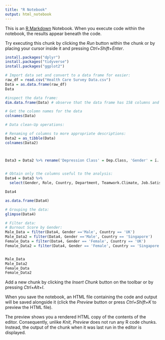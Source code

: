 ---
title: "R Notebook"
output: html_notebook
---

This is an [R Markdown](http://rmarkdown.rstudio.com) Notebook. When you execute code within the notebook, the results appear beneath the code. 

Try executing this chunk by clicking the *Run* button within the chunk or by placing your cursor inside it and pressing *Ctrl+Shift+Enter*. 


```{r}

install.packages("dplyr")
install.packages("tidyverse")
install.packages("ggplot2")

```

```{r}
# Import data set and convert to a data frame for easier: 
raw_df = read.csv("Health Care Survey Data.csv")
Data = as.data.frame(raw_df)
Data
```
```{r}
#inspect the data frame:
dim.data.frame(Data) # observe that the data frame has 158 columns and 3537 records

# Get the colomn names for the data
colnames(Data)
```
```{r}
# Data clean-Up operations:

# Renaming of columns to more appropriate descriptions:
Data2 = as_tibble(Data)
colnames(Data2)



Data3 = Data2 %>% rename('Depression Class' = Dep.Class, 'Gender' = ï..Gender, 'Depression Score' = Depression..D.,'Anxiety Class' = Anx.Class, 'Anxiety Score' = Anxiety..A., 'Burnout Score' = Burnout.)
                         
```


```{r}
# Obtain only the columns useful to the analysis:
Data4 = Data3 %>%
  select(Gender, Role, Country, Department, Teamwork.Climate, Job.Satisfaction, Stress.Recognition, Perceptions.of.Management, Working.Conditions, disengagement.sub.total, exhaustion.sub.total,`Burnout Score`, `Anxiety Score`, `Anxiety Class`, `Depression Score`, `Depression Class`)

Data4

```
```{r}
as.data.frame(Data4)

```

```{r}
# Grouping the data:
glimpse(Data4)

```

```{r}
# Filter data:
# Burnout Score by Gender:
Male_Data = filter(Data4, Gender =='Male', Country == 'UK')
Male_Data2 = filter(Data4, Gender =='Male', Country == 'Singapore')
Female_Data = filter(Data4, Gender == 'Female', Country == 'UK')
Female_Data2 = filter(Data4, Gender == 'Female', Country == 'Singapore')


Male_Data
Male_Data2
Female_Data
Female_Data2

```


Add a new chunk by clicking the *Insert Chunk* button on the toolbar or by pressing *Ctrl+Alt+I*.

When you save the notebook, an HTML file containing the code and output will be saved alongside it (click the *Preview* button or press *Ctrl+Shift+K* to preview the HTML file).

The preview shows you a rendered HTML copy of the contents of the editor. Consequently, unlike *Knit*, *Preview* does not run any R code chunks. Instead, the output of the chunk when it was last run in the editor is displayed.
